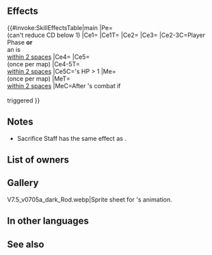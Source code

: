 {{Weapon Infobox
|tagid=SID_暗黒竜の生贄の杖
|intID=3599
|image=wep_rd057
|exclusive=1
|weaponType=Colorless Staff
|cost=400
|might=14
|range=2
|cooldown=-1
|effect=Foe cannot counterattack. Accelerates Special trigger (cooldown count-1; max cooldown count value cannot be reduced below 1). If unit initiates combat or is within 2 spaces of an ally, grants Atk/Spd/Def/Res+5 to unit and neutralizes effects that inflict "Special cooldown charge -X" on unit during combat. Grants Atk/Spd/Def/Res+4 during combat and "if unit's HP > 1 and foe would reduce unit's HP to 0 during combat, unit survives with 1 HP and after combat, restores 99 HP to unit" to allies within 2 spaces of unit (effect only triggers for player's team once per map and does not stack with non-Special effects that allow unit to survive with 1 HP if foe's attack would reduce unit's HP to 0; when any other such effect triggers on an ally granted this effect, this effect will trigger too).
|required=Assault
|properties=random_owner
}}
==Effects==
{{#invoke:SkillEffectsTable|main
|Pe={{Eft|Accelerate Special}}<br>(can't reduce CD below 1)
|Ce1={{Eft|Prevent Counter}}
|Ce1T={{Tgt|Foe}}
|Ce2={{Eft|Temporary buffs|Atk/Spd/Def/Res|5}}
|Ce3={{Eft|Neutralize Guard}}
|Ce2-3C=Player Phase '''or'''<br>an {{Tgt|Ally}} is<br>[[within 2 spaces]]
|Ce4={{Eft|Temporary buffs|Atk/Spd/Def/Res|4}}
|Ce5={{Eft|Miracle}}<br>(once per map)
|Ce4-5T={{Tgt|Allies}}<br>[[within 2 spaces]]
|Ce5C={{Tgt|Ally}}'s HP > 1
|Me={{Eft|Heal|99}}<br>(once per map)
|MeT={{Tgt|Allies}}<br>[[within 2 spaces]]
|MeC=After {{Tgt|Ally}}'s combat if<br>{{Eft|Miracle}}<br>triggered
}}
==Notes==
* Sacrifice Staff has the same effect as {{St|Dazzling Staff}}.
{{Prevent counterattacks}}
{{IfUnitInitiates}}
{{Temporary buffs}}
{{CooldownChargeMinusNeutralization}}
{{DefensiveSkill}}
{{Miracle}}
{{After combat healing|allies=1}}
{{AlliesCombatEffect|effect=temporary buffs, survival effect, and after combat healing}}
==List of owners==
{{Skill Hero List}}
==Gallery==
<gallery>
V7.5_v0705a_dark_Rod.webp|Sprite sheet for {{PAGENAME}}'s animation.
</gallery>
==In other languages==
{{OtherLanguages
|japanese=暗黒竜の生贄の杖
|german=Opferstab
|spanishEU=Bastón sacrificial
|spanishLA=Bastón sacrificial
|french=Bâton sacrifice
|italian=Bastone sacrifico
|chineseTW=暗黑龍的活祭品之杖
|portuguese=Bastão sacrifical
}}
==See also==
{{See also skills|cond=(Description LIKE '%survive%with 1 HP%' AND Description NOT LIKE '%"if foe would reduce%' AND (Description LIKE '%for allies within%survive%with 1 HP%' OR Description LIKE '%survive%with 1 HP%to allies within%')) AND Exclusive='1'}}
{{Weapons Navbox}}
